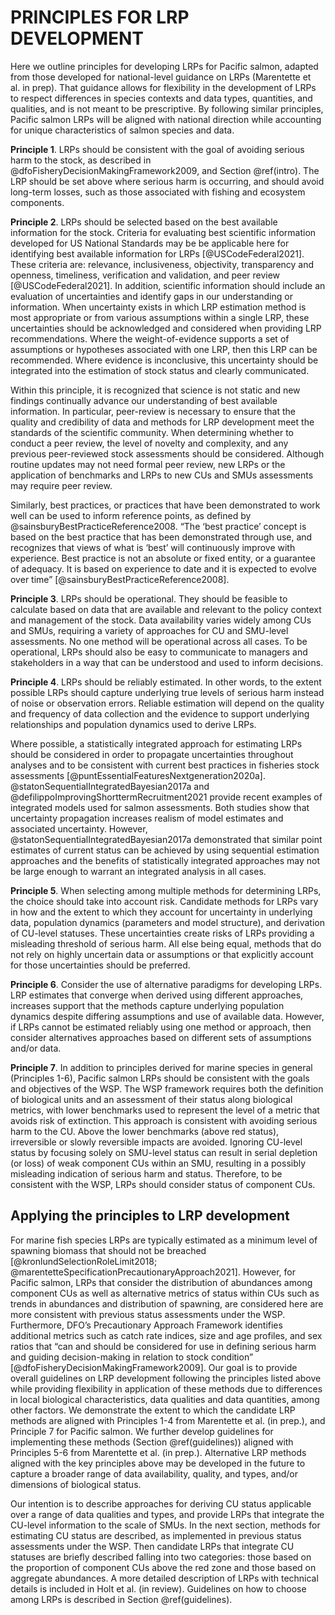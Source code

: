 # PRINCIPLES FOR LRP DEVELOPMENT {#principles}


<!--CH:  ask Julie and Danny Ings for advice on making these principles and LRPs as consistent as possible with NHQ guidance. If helpful, we could mention in the text that the 6 principles we adapted from an NHQ are a subset of 6 principles designed for the implementation of LRPs. The additional 2 principles focuse on changing LRP methods and communication, which are addressed within principle 2 (science is not static) and 4 (clarity in communication is required to be operational).  -->

Here we outline principles for developing LRPs for Pacific salmon, adapted from those developed for national-level guidance on LRPs (Marentette et al. in prep). That guidance allows for flexibility in the development of LRPs to respect differences in species contexts and data types, quantities, and qualities, and is not meant to be prescriptive. By following similar principles, Pacific salmon LRPs will be aligned with national direction while accounting for unique characteristics of salmon species and data. 

**Principle 1**. LRPs should be consistent with the goal of avoiding serious harm to the stock, as described in @dfoFisheryDecisionMakingFramework2009, and Section \@ref(intro). The LRP should be set above where serious harm is occurring, and should avoid long-term losses, such as those associated with fishing and ecosystem components. 

<!--CH include  fromNHQ:
refer to more nuanced definition of serious harm, expanded on in intro
sub-principles from Marentette:
2.1	Indicators and LRPs should be at minimum conceptually linked to one or more interpretations of serious harm such as impaired recruitment, productivity, resilience or ability to recover from perturbation.  
2.2	Indicators and LRPs should be representative of the entire stock.
2.3	Indicators should generally be proportional to the stock attributes they are intended to represent.
"Under a default assumption that loss of stock structure is serious harm and is to be avoided, the configuration of indicator(s) chosen should typically be representative of the entire “stock.” This could include scenarios where representative or index subcomponents are monitored or combined in various ways to represent the entire “stock.” Indicators should also proportionality with stock attributes they are intended to measure (e.g., CPUE should be an acceptable proxy for stock size), particularly when management measures respond but the relative importance of these characteristics in driving the choice of indicator may be context-dependent"
-->
**Principle 2**. LRPs should be selected based on the best available information for the stock.<!--CH: NHQ's principle is best available information to be inclusive, but the citation for the US is for best scientific info--> Criteria for evaluating best scientific information developed for US National Standards may be be applicable here for identifying best available information for LRPs [@USCodeFederal2021]. These criteria are: relevance, inclusiveness, objectivity, transparency and openness, timeliness, verification and validation, and peer review [@USCodeFederal2021].  In addition, scientific information should include an evaluation of uncertainties and identify gaps in our understanding or information. When uncertainty exists in which LRP estimation method is most appropriate or from various assumptions within a single LRP, these uncertainties should be acknowledged and considered when providing LRP recommendations. Where the weight-of-evidence supports a set of assumptions or hypotheses associated with one LRP, then this LRP can be recommended. Where evidence is inconclusive, this uncertainty should be integrated into the estimation of stock status and clearly communicated.

Within this principle, it is recognized that science is not static and new findings continually advance our understanding of best available information. In particular, peer-review is necessary to ensure that the quality and credibility of data and methods for LRP development meet the standards of the scientific community. When determining whether to conduct a peer review, the level of novelty and complexity, and any previous peer-reviewed stock assessments should be considered. Although routine updates may not need formal peer review, new LRPs or the application of benchmarks and LRPs to new CUs and SMUs assessments may require peer review.  

Similarly, best practices, or practices that have been demonstrated to work well can be used to inform reference points, as defined by @sainsburyBestPracticeReference2008. "The ‘best practice’ concept is based on the best practice that has been demonstrated through use, and recognizes that views of what is ‘best’ will continuously improve with experience. Best practice is not an absolute or fixed entity, or a guarantee of adequacy. It is based on experience to date and it is expected to evolve over time" [@sainsburyBestPracticeReference2008].


**Principle 3**. LRPs should be operational. They should be feasible to calculate based on data that are available and relevant to the policy context and management of the stock. Data availability varies widely among CUs and SMUs, requiring a variety of approaches for CU and SMU-level assessments. No one method will be operational across all cases. To be operational, LRPs should also be easy to communicate to managers and stakeholders in a way that can be understood and used to inform decisions. <!-- CW: How is this different from the previous principle, "based on best available information" I suggest we leave this principle with just the relevant to the policy and easy to communicate (although I think that "easy" is debatable, I would not say that Sgen and SPR40 are easy to communicate, I don't think most people understand them, but they can be used to inform decisions) 
CH: this idea of 'feasible to calculate' came from Julie's recap at the TESA workshop where she mentioned how participants interpeted 'operational'. I'd prefer to leave in for now, but can take out in a later draft.
-->

<!--CH consider Marentte et al: 

"3.1	At minimum, indicators and LRPs should be feasible to estimate on time scales relevant for management.
3.2	Consider what indicators are most useful for harvest strategies.
3.3	While status relative to the LRP triggers the need for a rebuilding plan, reference points in general do not need to be operational control points in harvest control rules.
3.4	Consider how often LRP estimates will be updated.
3.5	Consider how advice on stock status will be given.
3.6	While there is no universal choice, weigh benefits and challenges of less common indicators and LRPs.
LRPs are part of harvest strategies and success in achieving an objective to avoid serious harm to the stock (and more broadly, the sustainability of the fishery) will depend on other elements such as target harvest rates, tolerable risks of breaching limits and over timeframes risks are considered, not just the LRP.
At minimum, indicators, LRPs and therefore status should be feasible to measure or estimate. Other operational reasons to consider indicators, LRPs or status metrics may be: cost-effectiveness (impacting the ease and frequency of estimating stock status), communicability (affecting the ease of understanding), simplicity, the role that LRPs or stock status may play in HCRs or triggering the need for a rebuilding plan, or the need to estimate stock status to evaluate either trends over time or performance of management measures. These reasons are not mutually exclusive, and the relative priority of reasons that make a choice of indicator, LRP or metric of status “operationally useful” will be context-dependent, both within or across traditional versus procedural paradigms."
-->

**Principle 4**. LRPs should be reliably estimated. In other words, to the extent possible LRPs should capture underlying true levels of serious harm instead of noise or observation errors. Reliable estimation will depend on the quality and frequency of data collection and the evidence to support underlying relationships and population dynamics used to derive LRPs.

<!--RE: pgh below
CW: 'statistically integrated' or sequential Bayes? i.e. sampling from posterior. 
CH: I think the point of Staton et al. 2017 is that for salmon, statistical integration wasn't always essential and the standard sequential approach may be sufficient in many cases (though underestimating uncertainty). I don't think they necessarily recommended Bayes over frequentest. For the watershed-area model, I used TMB, but draw random draws from 95%CI of SREP to get uncertainties in benchmarks. We used TMB to minimize estimation time as we thought we would be running simulation evaluations.  So, I'd prefer not to include recommendation on Bayes vs Freq analyses. However, instead of recommending integrated analyses always,  we could recommend that it be considered. 
ÇW: agreed. --> 

Where possible, a statistically integrated approach for estimating LRPs should be considered in order to propagate uncertainties throughout analyses and to be consistent with current best practices in fisheries stock assessments [@puntEssentialFeaturesNextgeneration2020a]. @statonSequentialIntegratedBayesian2017a and @defilippoImprovingShorttermRecruitment2021 provide recent examples of integrated models used for salmon assessments. Both studies show that uncertainty propagation increases realism of model estimates and associated uncertainty. However, @statonSequentialIntegratedBayesian2017a demonstrated that similar point estimates of current status can be achieved by using sequential estimation approaches and the benefits of statistically integrated approaches may not be large enough to warrant an integrated analysis in all cases. 

<!--CH: consider Marentette et al: 
"4.1	Check for consistency and robustness of estimates to uncertainties.
4.2	Consider whether estimates are plausible given other information about the stock.
4.3	Consider using historical or empirical proxies if direct estimates are unreliable.
4.4	Consider the quality of input data.
4.5	Consider smoothing to address inter-annual variability.
4.6	Consider simulation testing of estimability.
Reliable estimation of limit reference points or stock status metrics can mean acceptable consistency, accuracy or precision of estimates (i.e., acceptably low variance or low bias),  and robustness to a range of possible uncertainties (assumptions, stock scale, data points and/or model structure). Reliability of reference points or status may also depend on reliable and consistent data collection. Reliability may be evaluated by examining uncertainty in estimates, sensitivity tests, evaluating the reasonableness of assumptions, simulation testing and/or by comparison to other similar stocks.
"
-->
<!--CH suggestion: I've added another 2 principles from NHQ's list. Let me know what you think.-->

**Principle 5**. When selecting among multiple methods for determining LRPs, the choice should take into account risk<!-- CW: Risk or uncertainty? I think of risk as associated with FM and objectives. i.e. prob of achieving something. LW: Ya I'm not sure on risk vs. uncertainty here. I understand the intent of accounting for uncertainty in data/assumptions. At the same time when I think of risk I think of probability*magnitude of something happening, e.g., risk of climate change impacts on productivity. Uncertainty/assumptions in data and methods result in a risk of an LRP not being set above the point where serious harm occurs. Also, I think of setting an LRP at a certain probability of the SMU not reaching the point of serious harm (as mentioned in Ch 1 and in Kronlund et al. 2018). Is what we're trying to get at here that selection of methods should be precautionary, as in http://publications.gc.ca/collections/Collection/CP22-70-2003E.pdf ?  -->. Candidate methods for LRPs vary in how and the extent to which they account for uncertainty in underlying data, population dynamics (parameters and model structure), and derivation of CU-level statuses. These uncertainties create risks of LRPs providing a misleading threshold of serious harm. All else being equal, methods that do not rely on highly uncertain data or assumptions or that explicitly account for those uncertainties should be preferred. <!--CH: This principle supports use of ppn-based LRPs over aggregate abundance-based LRPs (b/c of uncertain assumptions in LR), with some justification for considering aggregate abundance-based LRPs that are statistically integrated so account of uncertainty in CU benchmarks. I have added to chapter on guidelines  -->

<!--CH: consider Marentette et al:
Principle 5: When selecting from multiple alternatives, the choice of stock status indicators and LRPs should take into account risk.
5.1	If working with fixed values?, consider averaging among plausible alternatives.
5.2	Consider the highest of several plausible alternatives.
5.3	Evaluate plausible LRPs with simulation.

CH: Jan 14, 2022. Change this principle to consider uncertainty and not risk based on comments above and discussion with NHQ
-->


**Principle 6**. Consider the use of alternative paradigms for developing LRPs. LRP estimates that converge when derived using different approaches, increases support that the methods capture underlying population dynamics despite differing assumptions and use of available data.  However, if LRPs cannot be estimated reliably using one method or approach, then consider alternatives approaches based on different sets of assumptions and/or data. 
<!--CH: collapse this principle  into principles 1 and 2 based on discussions with NHQ 14 Jan 2022-->


**Principle 7**.  In addition to principles derived for marine species in general (Principles 1-6), Pacific salmon LRPs should be consistent with the goals and objectives of the WSP. The WSP framework requires both the definition of biological units and an assessment of their status along biological metrics, with lower benchmarks used to represent the level of a metric that avoids risk of extinction. This approach is consistent with avoiding serious harm to the CU. Above the lower benchmarks (above red status), irreversible or slowly reversible impacts are avoided.  Ignoring CU-level status by focusing solely on SMU-level status can result in serial depletion (or loss) of weak component CUs within an SMU, resulting in a possibly misleading indication of serious harm and status. Therefore, to be consistent with the WSP, LRPs should consider status of component CUs.


## Applying the principles to LRP development

For marine fish species LRPs are typically estimated as a minimum level of spawning biomass that should not be breached [@kronlundSelectionRoleLimit2018; @marentetteSpecificationPrecautionaryApproach2021]. However, for Pacific salmon, LRPs that consider the distribution of abundances among component CUs as well as alternative metrics of status within CUs such as trends in abundances and distribution of spawning, are considered here are more consistent with previous status assessments under the WSP. Furthermore, DFO's Precautionary Approach Framework identifies additional metrics such as catch rate indices, size and age profiles, and sex ratios that "can and should be considered for use in defining serious harm and guiding decision-making in relation to stock condition” [@dfoFisheryDecisionMakingFramework2009]. Our goal is to provide overall guidelines on LRP development following the principles listed above while providing flexibility in application of these methods due to differences in local biological characteristics, data qualities and data quantities, among other factors. We demonstrate the extent to which the candidate LRP methods are aligned with Principles 1-4 from Marentette et al. (in prep.), and Principle 7 for Pacific salmon. We further develop guidelines for implementing these methods (Section \@ref(guidelines)) aligned with Principles 5-6 from Marentette et al. (in prep.).  Alternative LRP methods aligned with the key principles above may be developed in the future to capture a broader range of data availability, quality, and types, and/or dimensions of biological status.

Our intention is to describe approaches for deriving CU status applicable over a range of data qualities and types, and provide LRPs that integrate the CU-level information to the scale of SMUs.  In the next section, methods for estimating CU status are described, as implemented in previous status assessments under the WSP. Then candidate LRPs that integrate CU statuses are briefly described falling into two categories: those based on the proportion of component CUs above the red zone and those based on aggregate abundances.  A more detailed description of LRPs with technical details is included in Holt et al. (in review). Guidelines on how to choose among LRPs is described in Section \@ref(guidelines). 

<!-- Julie Marentette: There’s actually a list of 8 draft criteria/principles (supported by a number of sub-principles) we are working with right now for WP1; we only carried the first 4 into this workshop and exercises for a few reasons (because 8 is a lot, and the latter 4 are rather more to do with best practices for actions as opposed to outright characteristics or descriptors of the LRPs and indicators).

Principle 1: Stock status indicators and LRPs should be consistent with an objective to avoid serious harm to the stock.
Principle 2: Stock status indicators and LRPs should be selected based on the best available information for the stock. The US link for best available information was this one: see pt. 6 https://www.ecfr.gov/current/title-50/chapter-VI/part-600/subpart-D/section-600.315
Principle 3: Stock status, indicators and LRPs should be operational (feasible and relevant to the management of the stock).
-CH  note: tractable to calculate, easy to communicate
Principle 4: Stock status indicators and LRPs should be reliably estimable.
-CH notes: data quality and frequency of collection; is SR sound basis for LRP; weight of evidence among different options, coherence in methods; looking for ways to account for uncertainty
Principle 5: When selecting from multiple alternatives, the choice of stock status indicators and LRPs should take into account risk.
Principle 6: If all else fails, consider the use of alternative paradigms.
Principle 7: Consider whether reference points or indicators should be changed.
Principle 8: Clearly communicate advice on stock status and reference points.
-->



